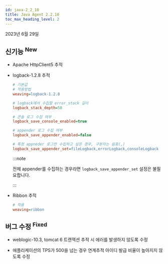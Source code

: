 ```yaml
---
id: java-2_2_10
title: Java Agent 2.2.10
toc_max_heading_level: 2
---
```


2023년 6월 29일

## 신기능 <sup><Status>New</Status></sup>

- Apache HttpClient5 추적

- logback-1.2.8 추적

  ```ini title='whatap.conf'
  # 기본값 
  # 적용방법
  weaving=logback-1.2.8
  
  # logback에서 수집할 error_stack 길이
  logback_stack_depth=50
  
  # 콘솔 로그 수집 여부
  logback_save_console_enabled=true
  
  # appender 로그 수집 여부
  logback_save_appender_enabled=false
  
  # 특정 appneder 로그만 수집하고 싶은 경우, 구분자는 쉼표(,)
  logback_save_appender_set=fileLogback,errorLogback,consoleLogback
  ```

  :::note

  전체 appender를 수집하는 경우라면 `logback_save_appender_set` 설정은 불필요합니다.

  :::

- Ribbon 추적
  
  ```ini title='whatap.conf'
  # 적용
  weaving=ribbon
  ```

## 버그 수정 <sup><Status>Fixed</Status></sup>

- weblogic-10.3, tomcat 6 트랜잭션 추적 시 에러를 발생하지 않도록 수정

- 애플리케이션의 TPS가 500을 넘는 경우 연계추적 아이디 발급 비율이 높아지지 않도록 수정